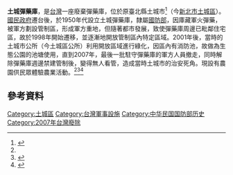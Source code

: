 '''土城彈藥庫'''，是[[台灣|台灣]]一座廢棄彈藥庫，位於原臺北縣土城市<ref name="Tucheng">{{cite news|url=http://www.tucheng.ntpc.gov.tw/_file/1315/SG/42420/D.html|title=觀光導覽 紅線區步道|publisher=土城市公所|accessdate=2010-04-06|language=zh|deadurl=yes|archiveurl=https://web.archive.org/web/20110418014100/http://www.tucheng.ntpc.gov.tw/_file/1315/SG/42420/D.html|archivedate=2011-04-18}}</ref>（今[[新北市|新北市]][[土城區|土城區]]）。[[國民政府|國民政府]]遷台後，於1950年代設立土城彈藥庫，隸屬[[中華民國國防部|國防部]]，因庫藏軍火彈藥，被軍方劃設管制區，形成軍方重地，但隨著都市發展，致使彈藥庫周邊已毗鄰住宅區，故於1998年開始遷移，並逐漸地開放管制區內特定區域。2001年後，當時的土城市公所（今土城區公所）利用開放區域進行綠化，因區內有消防池，故做為生態公園的池塘使用，直到2007年，最後一批駐守彈藥庫的軍方人員撤走，同時解除彈藥庫週邊禁建管制後，變得無人看管，造成當時土城市的治安死角。現設有農園供民眾體驗農業活動。<ref name="Tucheng"/><ref>{{cite news|url=http://tw.nextmedia.com/applenews/article/art_id/30656444/IssueID/20080615|title=土城彈藥庫 改造生態公園|publisher=[[台灣蘋果日報|台灣蘋果日報]]|accessdate=2010-04-06|language=zh|date=2008-06-15}}{{Dead link|date=2020年1月 |bot=InternetArchiveBot |fix-attempted=yes }}</ref><ref>{{cite news|url=http://www.libertytimes.com.tw/2007/new/may/31/today-north7.htm|title=土城彈藥庫沒人管 成排汽車遭彈擊|publisher=[[自由時報|自由時報]]|accessdate=2010-04-06|language=zh|date=2007-05-31|deadurl=yes|archiveurl=https://web.archive.org/web/20100811113637/http://www.libertytimes.com.tw/2007/new/may/31/today-north7.htm|archivedate=2010-08-11}}</ref>

==參考資料==
{{reflist}} 

{{Taiwanese building-stub}}
[[Category:土城區|Category:土城區]]
[[Category:台灣軍事設施|Category:台灣軍事設施]]
[[Category:中华民国国防部历史|Category:中华民国国防部历史]]
[[Category:2007年台灣廢除|Category:2007年台灣廢除]]